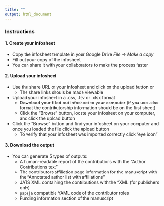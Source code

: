 ```yaml
---
title: ""
output: html_document
---
```


### Instructions

#### 1. Create your infosheet
* Copy the infosheet template in your Google Drive _File -> Make a copy_
* Fill out your copy of the infosheet
+ You can share it with your collaborators to make the process faster

#### 2. Upload your infosheet
* Use the share URL of your infosheet and click on the upload button or
  - The share links shouls be made viewable
* Upload your infosheet in a .csv, .tsv or .xlsx format
  - Download your filled out infosheet to your computer (if you use .xlsx format the contributorship information should be on the first sheet)
  - Click the “Browse” button, locate your infosheet on your computer, and click the upload button
* Click the "Browse" button and find your infosheet on your computer and once you loaded the file click the upload button
  - To verify that your infosheet was imported correctly click “eye icon”
  
#### 3. Download the output
* You can generate 5 types of outputs:
  - A human-readable report of the contributions with the "Author Contributions text"
  - The contributors affiliation page information for the manuscript with the "Annotated author list with affiliations"
  - JATS XML containing the contributions with the “XML (for publishers only)
  - `papaja` compatible YAML code of the contributor roles
  - Funding information section of the manuscript